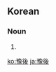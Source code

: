{{also|予後|預後}}
==Korean==
{{ko-hanjatab}}

===Noun===
{{ko-noun|hj|hangeul=예후}}

# {{hanja form of|예후|prognosis}}

[[ko:豫後]]
[[ja:豫後]]